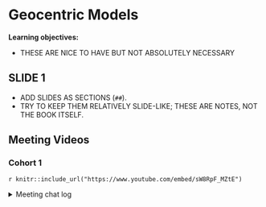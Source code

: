 # Geocentric Models

**Learning objectives:**

- THESE ARE NICE TO HAVE BUT NOT ABSOLUTELY NECESSARY

## SLIDE 1

- ADD SLIDES AS SECTIONS (`##`).
- TRY TO KEEP THEM RELATIVELY SLIDE-LIKE; THESE ARE NOTES, NOT THE BOOK ITSELF.

## Meeting Videos

### Cohort 1

`r knitr::include_url("https://www.youtube.com/embed/sW8RpF_MZtE")`

<details>
<summary> Meeting chat log </summary>

```
00:06:26	Elliott Deal:	My book actually skips 4H7
00:17:15	Joe Syd:	Cool app from Hadley to see how often packages were downloaded: https://hadley.shinyapps.io/cran-downloads/
```
</details>
